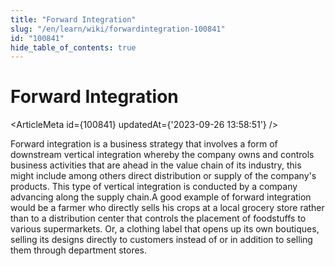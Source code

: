 ```yaml
---
title: "Forward Integration"
slug: "/en/learn/wiki/forwardintegration-100841"
id: "100841"
hide_table_of_contents: true
---
```



# Forward Integration

<ArticleMeta id={100841} updatedAt={'2023-09-26 13:58:51'} />
<div className='border-solid border-b border-t-0 my-4 border-[var(--ifm-color-gray-300)]' />

Forward integration is a business strategy that involves a form of downstream vertical integration whereby the company owns and controls business activities that are ahead in the value chain of its industry, this might include among others direct distribution or supply of the company's products. This type of vertical integration is conducted by a company advancing along the supply chain.A good example of forward integration would be a farmer who directly sells his crops at a local grocery store rather than to a distribution center that controls the placement of foodstuffs to various supermarkets. Or, a clothing label that opens up its own boutiques, selling its designs directly to customers instead of or in addition to selling them through department stores.
